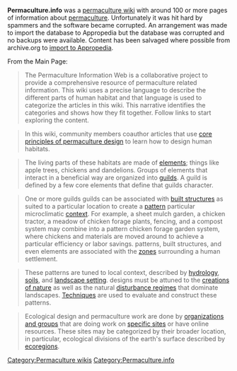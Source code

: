 '''Permaculture.info''' was a [[permaculture wiki]] with around 100 or more pages of information about [[permaculture]]. Unfortunately it was hit hard by spammers and the software became corrupted. An arrangement was made to import the database to Appropedia but the database was corrupted and no backups were available. Content has been salvaged where possible from archive.org to [[Talk:Permaculture_wiki#Permaculture.info|import to Appropedia]]. 

From the Main Page:
<blockquote>The Permaculture Information Web is a collaborative project to provide a comprehensive resource of permaculture related information. This wiki uses a precise language to describe the different parts of human habitat and that language is used to categorize the articles in this wiki. This narrative identifies the categories and shows how they fit together. Follow links to start exploring the content.</blockquote>

<blockquote>In this wiki, community members coauthor articles that use [[core principles of permaculture design]] to learn how to design human habitats.</blockquote>

<blockquote>The living parts of these habitats are made of [[element]]s; things like apple trees, chickens and dandelions. Groups of elements that interact in a beneficial way are organized into [[guild]]s. A guild is defined by a few core elements that define that guilds character.</blockquote>

<blockquote>One or more guilds guilds can be associated with [[Construction_and_materials|built structures]] as suited to a particular location to create a [[pattern]] particular microclimatic [[context]]. For example, a sheet mulch garden, a chicken tractor, a meadow of chicken forage plants, fencing, and a compost system may combine into a pattern chicken forage garden system, where chickens and materials are moved around to achieve a particular efficiency or labor savings. patterns, built structures, and even elements are associated with the [[zones]] surrounding a human settlement.</blockquote>

<blockquote>These patterns are tuned to local context, described by [[:Category:Hydrology|hydrology]], [[soils]], and [[landscape setting]]. designs must be attuned to the [[creations of nature]] as well as the natural [[disturbance regimes]] that dominate landscapes. [[:Category:Permaculture techniques|Techniques]] are used to evaluate and construct these patterns.</blockquote>

<blockquote>Ecological design and permaculture work are done by [[:Category:Permaculture organizations|organizations and groups]] that are doing work on [[:Category:Permaculture sites|specific sites]] or have online resources. These sites may be categorized by their broader location, in particular, ecological divisions of the earth's surface described by [[ecoregions]].</blockquote>

[[Category:Permaculture wikis]]
[[Category:Permaculture.info]]